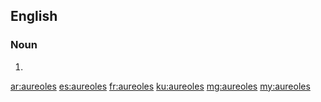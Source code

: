 ==English==

===Noun===
{{head|en|plural}}

# {{plural of|aureole|lang=en}}

[[ar:aureoles]]
[[es:aureoles]]
[[fr:aureoles]]
[[ku:aureoles]]
[[mg:aureoles]]
[[my:aureoles]]
